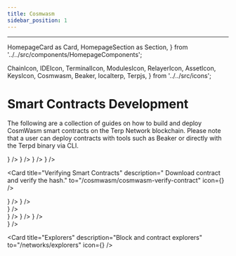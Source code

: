 ```yaml
---
title: Cosmwasm
sidebar_position: 1
---
```

---
  HomepageCard as Card,
  HomepageSection as Section,
} from '../../src/components/HomepageComponents';

  ChainIcon,
  IDEIcon,
  TerminalIcon,
  ModulesIcon,
  RelayerIcon,
  AssetIcon,
  KeysIcon,
  Cosmwasm,
  Beaker,
  localterp,
  Terpjs,
} from '../../src/icons';

# Smart Contracts Development

The following are a collection of guides on how to build and deploy CosmWasm smart contracts on the Terp Network blockchain. Please note that a user can deploy contracts with tools such as Beaker or directly with the Terpd binary via CLI. 

<Section title="Guides" id="web-sdks" hasSubSections >

   <Section>
    <Card
    title="CosmWasm on localterp"
    description=" Compile, upload and interact with a contract with localterp."
    to="/cosmwasm/local/localterp"
    icon={<Cosmwasm />}
  />
    <Card
    title=" Deploy Cosmwasm Contracts to Testnet"
    description=" Deploying contracts to testnet via terpd binary"
    to="/cosmwasm/testnet/cosmwasm-deployment"
    icon={<Cosmwasm />}
  />
    <Card
    title=" Submit a CosmWasm Governance Proposal"
    description="  Example on how submit a CosmWasm binary proposal."
    to="/cosmwasm/local/submit-wasm-proposal"
    icon={<Cosmwasm />}
  />
    <Card
    title=" Deploy Cosmwasm Contracts to Testnet with Beaker"
    description=" Deploying contracts to testnet with Beaker"
    to="/cosmwasm/testnet/cosmwasm-beaker"
    icon={<Cosmwasm />}
  />
 
  <Card
    title="Verifying Smart Contracts"
    description=" Download contract and verify the hash."
    to="/cosmwasm/cosmwasm-verify-contract"
    icon={<Cosmwasm />}
  />
 
  </Section>

  </Section>


<Section title="Resources" id="web-sdks" hasSubSections >
   <Section>
    <Card
    title="Terp Network Contract List"
    description="Repository contains a list of all approved code IDs to Terp Network"
    to="https://code.terp.network"
    icon={<Cosmwasm />}
  />
    <Card
    title="Your first contract"
    description=" Official CosmWasm Documentation"
    to="https://docs.cosmwasm.com/docs/1.0/getting-started/intro"
    icon={<Cosmwasm />}
  />
    </Section>
  </Section>


<Section title="Front-end Development" id="web-sdks" hasSubSections >
   <Section>
    <Card
    title=" Cosmwasm & Javascript"
    description="Interacting via JavaScript runtimes such as Node.js and the browser."
    to="/cosmwasm/javascript"
    icon={<Cosmwasm />}
  />
    </Section>
  </Section>


<Section title="Tools" id="web-sdks" hasSubSections >
   <Section>
    <Card
    title="Beaker"
    description="Easy to scaffold a new cosmwasm app."
    to="/beaker"
    icon={<Beaker />}
  />
    <Card
    title="localterp"
    description="Run Terp Network locally"
    to="/localterp"
    icon={<localterp />}
  />
<Card
    title="OsmoJs"
    description="Terp-Core JS Stargate Client"
    to="/terpjs"
    icon={<Terpjs />}
  />
    </Section>
  </Section>
 


<Section title="Networks" id="web-sdks" hasSubSections >
   <Section>
    <Card
    title="Public endpoints"
    description="Official and third party API endpoints."
    to="/networks"
    icon={<KeysIcon />}
  />

<Card
    title="Explorers"
    description="Block and contract explorers"
    to="/networks/explorers"
    icon={<KeysIcon />}
  />

</Section>
</Section>
